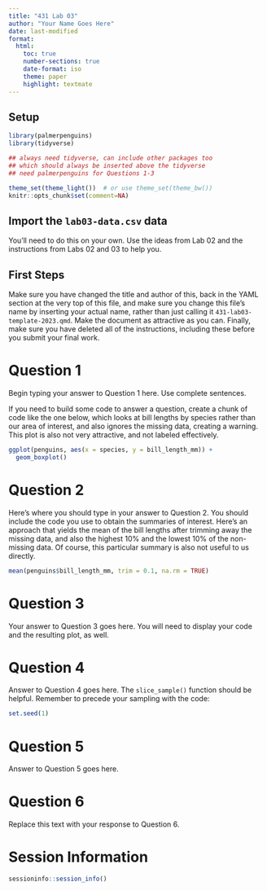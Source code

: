 ---
title: "431 Lab 03"
author: "Your Name Goes Here"
date: last-modified
format: 
  html:
    toc: true
    number-sections: true
    date-format: iso
    theme: paper
    highlight: textmate
---

## Setup

```{r, message = FALSE, warning = FALSE}
library(palmerpenguins)
library(tidyverse)

## always need tidyverse, can include other packages too
## which should always be inserted above the tidyverse
## need palmerpenguins for Questions 1-3

theme_set(theme_light())  # or use theme_set(theme_bw())
knitr::opts_chunk$set(comment=NA)
```

## Import the `lab03-data.csv` data 

You'll need to do this on your own. Use the ideas from Lab 02 and the instructions from Labs 02 and 03 to help you. 

## First Steps

Make sure you have changed the title and author of this, back in the YAML section at the very top of this file, and make sure you change this file's name by inserting your actual name, rather than just calling it `431-lab03-template-2023.qmd`. Make the document as attractive as you can. Finally, make sure you have deleted all of the instructions, including these before you submit your final work.

# Question 1

Begin typing your answer to Question 1 here. Use complete sentences.

If you need to build some code to answer a question, create a chunk of code like the one below, which looks at bill lengths by species rather than our area of interest, and also ignores the missing data, creating a warning. This plot is also not very attractive, and not labeled effectively. 

```{r q01_box}
ggplot(penguins, aes(x = species, y = bill_length_mm)) +
  geom_boxplot()
```

# Question 2

Here's where you should type in your answer to Question 2. You should include the code you use to obtain the summaries of interest. Here's an approach that yields the mean of the bill lengths after trimming away the missing data, and also the highest 10% and the lowest 10% of the non-missing data. Of course, this particular summary is also not useful to us directly.

```{r q02_trimmed_mean_bill_length}
mean(penguins$bill_length_mm, trim = 0.1, na.rm = TRUE)
```

# Question 3

Your answer to Question 3 goes here. You will need to display your code and the resulting plot, as well.

# Question 4

Answer to Question 4 goes here. The `slice_sample()` function should be helpful. Remember to precede your sampling with the code:

```{r}
set.seed(1)
```

# Question 5

Answer to Question 5 goes here.

# Question 6

Replace this text with your response to Question 6.

# Session Information

```{r}
sessioninfo::session_info()
```
